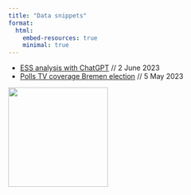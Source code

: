 ```yaml
---
title: "Data snippets"
format:
  html:
    embed-resources: true
    minimal: true
---
```


+ [ESS analysis with ChatGPT](notebooks/chatgpt-ess.nb.html) // 2 June 2023
+ [Polls TV coverage Bremen election](notebooks/Bremen-Wahlbefragung-2023.html) // 5 May 2023

![](notebook-sketch-ai.png){width=200}

